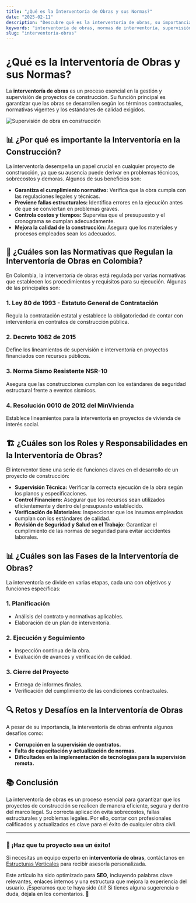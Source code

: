 ```yaml
---
title: "¿Qué es la Interventoría de Obras y sus Normas?"
date: "2025-02-11"
description: "Descubre qué es la interventoría de obras, su importancia y las normas que la regulan en Colombia."
keywords: "interventoría de obras, normas de interventoría, supervisión de obras, reglamentos construcción Colombia, interventoría estructural, interventoría en construcción"
slug: "interventoria-obras"
---
```


# ¿Qué es la Interventoría de Obras y sus Normas?

La **interventoría de obras** es un proceso esencial en la gestión y supervisión de proyectos de construcción. Su función principal es garantizar que las obras se desarrollen según los términos contractuales, normativas vigentes y los estándares de calidad exigidos.

![Supervisión de obra en construcción](https://res.cloudinary.com/dby8lelja/image/upload/v1739112965/interventoria_y_supervision_de_obras_pkb2ck.webp)

## 📊 ¿Por qué es importante la Interventoría en la Construcción?

La interventoría desempeña un papel crucial en cualquier proyecto de construcción, ya que su ausencia puede derivar en problemas técnicos, sobrecostos y demoras. Algunos de sus beneficios son:

- **Garantiza el cumplimiento normativo:** Verifica que la obra cumpla con las regulaciones legales y técnicas.
- **Previene fallas estructurales:** Identifica errores en la ejecución antes de que se conviertan en problemas graves.
- **Controla costos y tiempos:** Supervisa que el presupuesto y el cronograma se cumplan adecuadamente.
- **Mejora la calidad de la construcción:** Asegura que los materiales y procesos empleados sean los adecuados.

## 📝 ¿Cuáles son las Normativas que Regulan la Interventoría de Obras en Colombia?

En Colombia, la interventoría de obras está regulada por varias normativas que establecen los procedimientos y requisitos para su ejecución. Algunas de las principales son:

### **1. Ley 80 de 1993 - Estatuto General de Contratación**
Regula la contratación estatal y establece la obligatoriedad de contar con interventoría en contratos de construcción pública.

### **2. Decreto 1082 de 2015**
Define los lineamientos de supervisión e interventoría en proyectos financiados con recursos públicos.

### **3. Norma Sismo Resistente NSR-10**
Asegura que las construcciones cumplan con los estándares de seguridad estructural frente a eventos sísmicos.

### **4. Resolución 0010 de 2012 del MinVivienda**
Establece lineamientos para la interventoría en proyectos de vivienda de interés social.

## 🏗️ ¿Cuáles son los Roles y Responsabilidades en la Interventoría de Obras?

El interventor tiene una serie de funciones claves en el desarrollo de un proyecto de construcción:

- **Supervisión Técnica:** Verificar la correcta ejecución de la obra según los planos y especificaciones.
- **Control Financiero:** Asegurar que los recursos sean utilizados eficientemente y dentro del presupuesto establecido.
- **Verificación de Materiales:** Inspeccionar que los insumos empleados cumplan con los estándares de calidad.
- **Revisión de Seguridad y Salud en el Trabajo:** Garantizar el cumplimiento de las normas de seguridad para evitar accidentes laborales.

## 📊 ¿Cuáles son las Fases de la Interventoría de Obras?

La interventoría se divide en varias etapas, cada una con objetivos y funciones específicas:

### **1. Planificación**
- Análisis del contrato y normativas aplicables.
- Elaboración de un plan de interventoría.

### **2. Ejecución y Seguimiento**
- Inspección continua de la obra.
- Evaluación de avances y verificación de calidad.

### **3. Cierre del Proyecto**
- Entrega de informes finales.
- Verificación del cumplimiento de las condiciones contractuales.

## 🔍 Retos y Desafíos en la Interventoría de Obras

A pesar de su importancia, la interventoría de obras enfrenta algunos desafíos como:

- **Corrupción en la supervisión de contratos.**
- **Falta de capacitación y actualización de normas.**
- **Dificultades en la implementación de tecnologías para la supervisión remota.**

## 📚 Conclusión

La interventoría de obras es un proceso esencial para garantizar que los proyectos de construcción se realicen de manera eficiente, segura y dentro del marco legal. Su correcta aplicación evita sobrecostos, fallas estructurales y problemas legales. Por ello, contar con profesionales calificados y actualizados es clave para el éxito de cualquier obra civil.

---

### 🚀 ¡Haz que tu proyecto sea un éxito!
Si necesitas un equipo experto en **interventoría de obras**, contáctanos en [Estructuras Verticales](https://www.estructurasverticales.com/) para recibir asesoría personalizada.

Este artículo ha sido optimizado para **SEO**, incluyendo palabras clave relevantes, enlaces internos y una estructura que mejora la experiencia del usuario. ¡Esperamos que te haya sido útil! Si tienes alguna sugerencia o duda, déjala en los comentarios. 🚀


